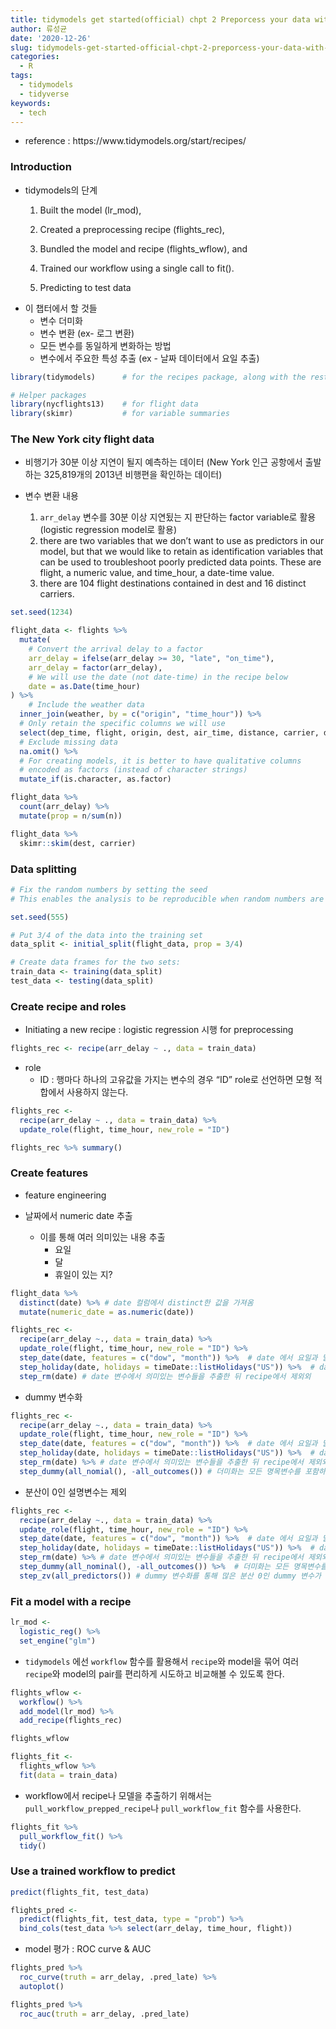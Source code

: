 ```yaml
---
title: tidymodels get started(official) chpt 2 Preporcess your data with recipes
author: 류성균
date: '2020-12-26'
slug: tidymodels-get-started-official-chpt-2-preporcess-your-data-with-recipes
categories:
  - R
tags:
  - tidymodels
  - tidyverse
keywords:
  - tech
---
```


<!--more-->

- reference : https://www.tidymodels.org/start/recipes/


### Introduction
- tidymodels의 단계
  1. Built the model (lr_mod),

  2. Created a preprocessing recipe (flights_rec),

  3. Bundled the model and recipe (flights_wflow), and
  
  4. Trained our workflow using a single call to fit().
  
  5. Predicting to test data

- 이 챕터에서 할 것들
  - 변수 더미화
  - 변수 변환 (ex- 로그 변환)
  - 모든 변수를 동일하게 변화하는 방법
  - 변수에서 주요한 특성 추출 (ex - 날짜 데이터에서 요일 추출)
  
  
```r
library(tidymodels)      # for the recipes package, along with the rest of tidymodels

# Helper packages
library(nycflights13)    # for flight data
library(skimr)           # for variable summaries
```

### The New York city flight data

- 비행기가 30분 이상 지연이 될지 예측하는 데이터 (New York 인근 공항에서 출발하는 325,819개의 2013년 비행편을 확인하는 데이터) 


- 변수 변환 내용
  1. `arr_delay` 변수를 30분 이상 지연됬는 지 판단하는 factor variable로 활용 (logistic regression model로 활용)
  2. there are two variables that we don’t want to use as predictors in our model, but that we would like to retain as identification variables that can be used to troubleshoot poorly predicted data points. These are flight, a numeric value, and time_hour, a date-time value.
  3. there are 104 flight destinations contained in dest and 16 distinct carriers.
  
```r
set.seed(1234)

flight_data <- flights %>% 
  mutate(
    # Convert the arrival delay to a factor
    arr_delay = ifelse(arr_delay >= 30, "late", "on_time"),
    arr_delay = factor(arr_delay),
    # We will use the date (not date-time) in the recipe below
    date = as.Date(time_hour)
) %>% 
    # Include the weather data
  inner_join(weather, by = c("origin", "time_hour")) %>% 
  # Only retain the specific columns we will use
  select(dep_time, flight, origin, dest, air_time, distance, carrier, date, arr_delay, time_hour) %>% 
  # Exclude missing data
  na.omit() %>% 
  # For creating models, it is better to have qualitative columns
  # encoded as factors (instead of character strings)
  mutate_if(is.character, as.factor)
```


```r
flight_data %>% 
  count(arr_delay) %>% 
  mutate(prop = n/sum(n))
```


```r
flight_data %>% 
  skimr::skim(dest, carrier)
```

### Data splitting

```r
# Fix the random numbers by setting the seed 
# This enables the analysis to be reproducible when random numbers are used 

set.seed(555)

# Put 3/4 of the data into the training set 
data_split <- initial_split(flight_data, prop = 3/4)

# Create data frames for the two sets:
train_data <- training(data_split)
test_data <- testing(data_split)
```

### Create recipe and roles

- Initiating a new recipe : logistic regression 시행 for preprocessing

```r
flights_rec <- recipe(arr_delay ~ ., data = train_data)
```

- role
  - ID : 행마다 하나의 고유값을 가지는 변수의 경우 "ID" role로 선언하면 모형 적합에서 사용하지 않는다.
  
```r
flights_rec <- 
  recipe(arr_delay ~ ., data = train_data) %>% 
  update_role(flight, time_hour, new_role = "ID")

flights_rec %>% summary()
```


### Create features

- feature engineering 

- 날짜에서 numeric date 추출
  - 이를 통해 여러 의미있는 내용 추출
    - 요일
    - 달
    - 휴일이 있는 지?
    
```r
flight_data %>% 
  distinct(date) %>% # date 컬럼에서 distinct한 값을 가져옴
  mutate(numeric_date = as.numeric(date))
```

```r
flights_rec <-
  recipe(arr_delay ~., data = train_data) %>% 
  update_role(flight, time_hour, new_role = "ID") %>% 
  step_date(date, features = c("dow", "month")) %>%  # date 에서 요일과 달을 추출 
  step_holiday(date, holidays = timeDate::listHolidays("US")) %>%  # date에서 휴일을 추출
  step_rm(date) # date 변수에서 의미있는 변수들을 추출한 뒤 recipe에서 제외외
```


- dummy 변수화
```r
flights_rec <-
  recipe(arr_delay ~., data = train_data) %>% 
  update_role(flight, time_hour, new_role = "ID") %>% 
  step_date(date, features = c("dow", "month")) %>%  # date 에서 요일과 달을 추출 
  step_holiday(date, holidays = timeDate::listHolidays("US")) %>%  # date에서 휴일을 추출
  step_rm(date) %>% # date 변수에서 의미있는 변수들을 추출한 뒤 recipe에서 제외외
  step_dummy(all_nomial(), -all_outcomes()) # 더미화는 모든 명목변수를 포함하고, 결과변수는 제외(Create dummy variables for all of the factor or character columns unless they are outcomes.)
```

- 분산이 0인 설명변수는 제외

```r
flights_rec <-
  recipe(arr_delay ~., data = train_data) %>% 
  update_role(flight, time_hour, new_role = "ID") %>% 
  step_date(date, features = c("dow", "month")) %>%  # date 에서 요일과 달을 추출 
  step_holiday(date, holidays = timeDate::listHolidays("US")) %>%  # date에서 휴일을 추출
  step_rm(date) %>% # date 변수에서 의미있는 변수들을 추출한 뒤 recipe에서 제외외
  step_dummy(all_nominal(), -all_outcomes()) %>%  # 더미화는 모든 명목변수를 포함하고, 결과변수는 제외(Create dummy variables for all of the factor or character columns unless they are outcomes.)
  step_zv(all_predictors()) # dummy 변수화를 통해 많은 분산 0인 dummy 변수가 생성될 수 있기 때문에 이 단계를 step_dummy 뒤에 배치
```


### Fit a model with a recipe

```r
lr_mod <-
  logistic_reg() %>% 
  set_engine("glm")
```

- `tidymodels` 에선 `workflow` 함수를 활용해서 `recipe`와 model을 묶어 여러 `recipe`와 model의 pair를 편리하게 시도하고 비교해볼 수 있도록 한다.

```r
flights_wflow <-
  workflow() %>% 
  add_model(lr_mod) %>% 
  add_recipe(flights_rec)

flights_wflow
```

```r
flights_fit <-
  flights_wflow %>% 
  fit(data = train_data)
```

- workflow에서 recipe나 모델을 추출하기 위해서는 `pull_workflow_prepped_recipe`나 `pull_workflow_fit` 함수를 사용한다.
```r
flights_fit %>% 
  pull_workflow_fit() %>% 
  tidy()
```

### Use a trained workflow to predict

```r
predict(flights_fit, test_data)
```


```r
flights_pred <-
  predict(flights_fit, test_data, type = "prob") %>% 
  bind_cols(test_data %>% select(arr_delay, time_hour, flight))

```


- model 평가 : ROC curve & AUC
```r
flights_pred %>% 
  roc_curve(truth = arr_delay, .pred_late) %>% 
  autoplot()
```

```r
flights_pred %>% 
  roc_auc(truth = arr_delay, .pred_late)
```